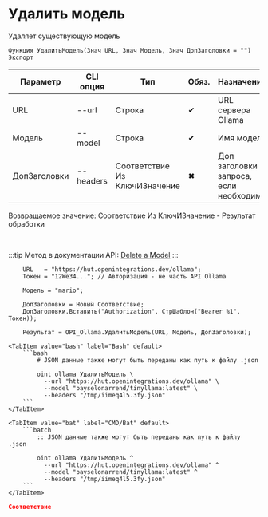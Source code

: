 ﻿---
sidebar_position: 6
description: Удалить модель и другие функции для работы с Ollama в Открытом пакете интеграций - бесплатной open-source библиотеке интеграций для 1С:Предприятие 8, OneScript и CLI
keywords: [1C, 1С, 1С:Предприятие, 1С:Предприятие 8.3, API, Интеграция, Сервисы, Обмен, OneScript, CLI, Ollama]
---


# Удалить модель
 Удаляет существующую модель



`Функция УдалитьМодель(Знач URL, Знач Модель, Знач ДопЗаголовки = "") Экспорт`

  | Параметр | CLI опция | Тип | Обяз. | Назначение |
  |-|-|-|-|-|
  | URL | --url | Строка | &#x2714; | URL сервера Ollama |
  | Модель | --model | Строка | &#x2714; | Имя модели |
  | ДопЗаголовки | --headers | Соответствие Из КлючИЗначение | &#x2716; | Доп заголовки запроса, если необходимо |

  
  Возвращаемое значение:   Соответствие Из КлючИЗначение - Результат обработки

<br/>

:::tip
Метод в документации API: [Delete a Model](https://github.com/ollama/ollama/blob/main/docs/api.md#delete-a-model)
:::
<br/>



```bsl title="Пример использования для 1С:Предприятие/OneScript"
    URL   = "https://hut.openintegrations.dev/ollama";
    Токен = "12We34..."; // Авторизация - не часть API Ollama

    Модель = "mario";

    ДопЗаголовки = Новый Соответствие;
    ДопЗаголовки.Вставить("Authorization", СтрШаблон("Bearer %1", Токен));

    Результат = OPI_Ollama.УдалитьМодель(URL, Модель, ДопЗаголовки);
```
    

 <Tabs>
  
    <TabItem value="bash" label="Bash" default>
        ```bash
            # JSON данные также могут быть переданы как путь к файлу .json
            
            oint ollama УдалитьМодель \
              --url "https://hut.openintegrations.dev/ollama" \
              --model "bayselonarrend/tinyllama:latest" \
              --headers "/tmp/iimeq4l5.3fy.json"
        ```
    </TabItem>
  
    <TabItem value="bat" label="CMD/Bat" default>
        ```batch
            :: JSON данные также могут быть переданы как путь к файлу .json
            
            oint ollama УдалитьМодель ^
              --url "https://hut.openintegrations.dev/ollama" ^
              --model "bayselonarrend/tinyllama:latest" ^
              --headers "/tmp/iimeq4l5.3fy.json"
        ```
    </TabItem>
</Tabs>


```json title="Результат"
Соответствие
```
